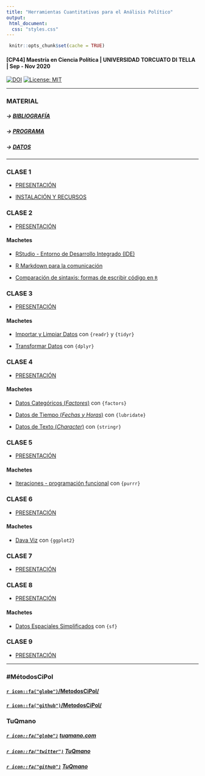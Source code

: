 ```yaml
---
title: "Herramientas Cuantitativas para el Análisis Político"
output: 
 html_document:
  css: "styles.css"
---
```


```r

 knitr::opts_chunk$set(cache = TRUE)

```



#### [CP44] Maestría en Ciencia Política | UNIVERSIDAD TORCUATO DI TELLA | Sep - Nov 2020


[![DOI](https://zenodo.org/badge/DOI/10.5281/zenodo.4115198.svg)](https://doi.org/10.5281/zenodo.4115198) [![License: MIT](https://img.shields.io/badge/License-MIT-yellow.svg)](https://opensource.org/licenses/MIT)

---

### MATERIAL

##### -> [BIBLIOGRAFÍA](https://tuqmano.github.io/MetodosCiPol/bibliografia.html)

##### -> [PROGRAMA](https://tuqmano.github.io/MetodosCiPol/programa.html)

##### -> [DATOS](https://tuqmano.github.io/MetodosCiPol/datos.html)

---

### CLASE 1 

* [PRESENTACIÓN](https://tuqmano.github.io/MetodosCiPol/Clase01/Clase1.html) 

* [INSTALACIÓN Y RECURSOS](https://tuqmano.github.io/MetodosCiPol/Clase01/install_soft.html) 


### CLASE 2

* [PRESENTACIÓN](https://tuqmano.github.io/MetodosCiPol/Clase02/Clase2.html) 

#### Machetes 

* [RStudio - Entorno de Desarrollo Integrado (IDE)](https://github.com/rstudio/cheatsheets/blob/master/translations/spanish/rstudio-ide_Spanish_Translation_Monica_Alonso.pdf)  

* [R Markdown para la comunicación](https://rstudio.com/wp-content/uploads/2016/03/rmarkdown-cheatsheet-2.0.pdf)  
* [Comparación de sintaxis: formas de escribir código en `R`](https://github.com/rstudio/cheatsheets/raw/master/translations/spanish/syntax_spanish.pdf)

### CLASE 3

* [PRESENTACIÓN](https://tuqmano.github.io/MetodosCiPol/Clase03/Clase3.html) 

#### Machetes 

* [Importar y Limpiar Datos](https://github.com/rstudio/cheatsheets/raw/master/translations/spanish/data-import-Spanish_translation-2019.pdf)  con `{readr}` y `{tidyr}`

* [Transformar Datos](https://github.com/rstudio/cheatsheets/raw/master/translations/spanish/data-transformation_Spanish.pdf)  con `{dplyr}`


### CLASE 4

* [PRESENTACIÓN](https://tuqmano.github.io/MetodosCiPol/Clase04/Clase4.html) 

#### Machetes 

* [Datos Categóricos (_Factores_)](https://github.com/rstudio/cheatsheets/raw/master/translations/spanish/factors-Spanish.pdf) con `{factors}`

* [Datos de Tiempo (*Fechas y Horas*)](https://github.com/rstudio/cheatsheets/raw/master/translations/spanish/lubridate-Spanish-translation-2019.pdf) con `{lubridate}`

* [Datos de Texto (_Character_)](https://github.com/rstudio/cheatsheets/raw/master/translations/spanish/strings_Spanish.pdf) con `{stringr}`


### CLASE 5

* [PRESENTACIÓN](https://tuqmano.github.io/MetodosCiPol/Clase05/Clase5.html)

#### Machetes 

* [Iteraciones - programación funcional](https://github.com/rstudio/cheatsheets/raw/master/translations/spanish/purrr_COrtega_Spanish.pdf) con `{purrr}`


### CLASE 6

* [PRESENTACIÓN](https://tuqmano.github.io/MetodosCiPol/Clase06/Clase6.html)

#### Machetes 

* [Dava Viz](https://github.com/rstudio/cheatsheets/raw/master/translations/spanish/ggplot2.pdf) con `{ggplot2}`

### CLASE 7

* [PRESENTACIÓN](https://tuqmano.github.io/MetodosCiPol/Clase07/Clase7.html)


### CLASE 8

* [PRESENTACIÓN](https://tuqmano.github.io/MetodosCiPol/Clase08/Clase8.html)

#### Machetes 

* [Datos Espaciales Simplificados](https://github.com/rstudio/cheatsheets/raw/master/sf.pdf) con `{sf}`



### CLASE 9

* [PRESENTACIÓN](https://tuqmano.github.io/MetodosCiPol/Clase09/Clase9.html)



---

###  #MétodosCiPol

#### [`r icon::fa("globe")`/MetodosCiPol/](https://tuqmano.github.io/MetodosCiPol/)

#### [`r icon::fa("github")`/MetodosCiPol/](https://github.com/TuQmano/MetodosCiPol)





### TuQmano

##### [`r icon::fa("globe")`](https://www.tuqmano.com/) [tuqmano.com](https://www.tuqmano.com/) 
##### [`r icon::fa("twitter")`](https://twitter.com/TuQmano)  [TuQmano](https://twitter.com/TuQmano) 
##### [`r icon::fa("github")`](https://github.com/tuqmano) [TuQmano](https://github.com/tuqmano)


